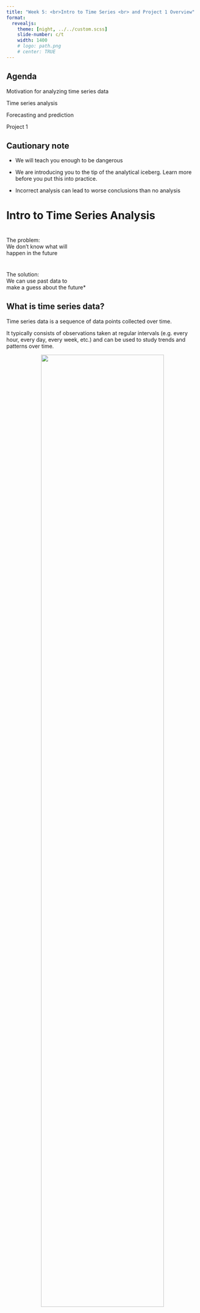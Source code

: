 ```yaml
---
title: "Week 5: <br>Intro to Time Series <br> and Project 1 Overview"
format: 
  revealjs:
    theme: [night, ../../custom.scss]
    slide-number: c/t
    width: 1400
    # logo: path.png
    # center: TRUE
---
```


## Agenda 

Motivation for analyzing time series data

Time series analysis 

Forecasting and prediction

Project 1


<!-- example of big text fit to slide width -->

<!-- ::: {.r-fit-text} -->
<!-- Big Text -->
<!-- ::: -->

<!-- :::: {.columns style="text-align: center"} -->
<!-- ::: {.column width="40%"} -->
<!-- ::: -->
<!-- ::: {.column width="60%"} -->
<!-- ::: -->
<!-- :::: -->

## Cautionary note 
::: {.incremental}

- We will teach you enough to be dangerous

- We are introducing you to the tip of the analytical iceberg.  Learn more before you put this into practice.

- Incorrect analysis can lead to worse conclusions than no analysis

:::

# Intro to Time Series Analysis

# 
::: {.r-fit-text }
The problem: <br>
We don't know what will <br> 
happen in the future
:::
#

::: {.r-fit-text }
The solution: <br> We can use past data to <br> make a guess about the future*
:::


## What is time series data? {.scrollable}

Time series data is a sequence of data points collected over time. 

It typically consists of observations taken at regular intervals (e.g. every hour, every day, every week, etc.) and can be used to study trends and patterns over time.

::: {style="text-align: center"}
![](includes/grocery_sales.jpg){width="80%"}
:::

## How is time series data used in business

Time Series Analysis 

- learn about trends 

- compare current period to past periods

Forecasting 

- educated guess about future values

- develop business strategy around forecasts

## Time series decomposition

Decomposition statistically deconstructs a time series into several components:

1. seasonality

2. trend

3. residuals or "noise"

[Hyndman & Athanasopoulos (2021)](https://otexts.com/fpp3/decomposition.html)

## Example {.scrollable}

::: {style="text-align: center"}
![](includes/usretailemployment-1.png){width="80%"}

![](includes/emplstl-1.png){width="60%"}

:::


## Forecasting Examples

Forecasting power demand to device whether to build new power plant

Forecasting call volumes to schedule staff in call center

Forecasting inventory requirements meet demands

## Exercise

How could you use forecasting to improve decision-making in ag business or environmental and natural resource management? Provide an example



## Forecasting {.scrollable}

Using historical data to develop a model, then using the model to predict the future

Model quality depends on past data and assumptions

Forecasts are uncertain 

::: {style="text-align: center"}
![](includes/austa2-1.png)
:::

## Forecasting steps

1. Problem definition

2. Gathering data and institutional knowledge

3. Preliminary (exploratory) analysis 

4. Choosing and fitting models

5. Using and evaluating a forecast model

::: {.aside}
Source: [Hyndman & Athanasopoulos (2021)](https://otexts.com/fpp3/basic-steps.html)
:::

# Project 1 Overview

Choose an ag biz or enre management question to answer with time series data

Collect time series data

Analyze trends 

Generate a forecast 

Present results in class Fri March 10


##

Historical corn prices and future equipment sales 
<!-- https://www.farm-equipment.com/articles/5142-historical-corn-prices-provide-look-at-future-equipment-sales -->





<!-- ------------------------------------------ -->

## References {.scrollable .smaller}



Hyndman, R.J., & Athanasopoulos, G. (2021) Forecasting: principles and practice, 3rd edition, OTexts: Melbourne, Australia. <https://otexts.com/fpp3/>. Accessed on 02-14-2023.
